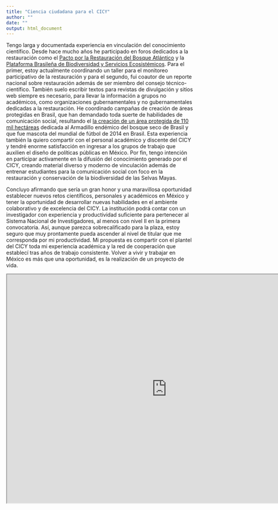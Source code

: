 ```yaml
---
title: "Ciencia ciudadana para el CICY"
author: ""
date: ""
output: html_document
---
```


Tengo larga y documentada experiencia en vinculación del conocimiento científico. Desde hace mucho años he participado en foros dedicados a la restauración como el [Pacto por la Restauración del Bosque Atlántico](https://www.pactomataatlantica.org.br/) y la [Plataforma Brasileña de Biodiversidad y Servicios Ecosistémicos](https://www.bpbes.net.br/). Para el primer, estoy actualmente coordinando un taller para el monitoreo participativo de la restauración y para el segundo, fui coautor de un reporte nacional sobre restauración además de ser miembro del consejo técnico-científico. También suelo escribir textos para revistas de divulgación y sitios web siempre es necesario, para llevar la información a grupos no académicos, como organizaciones gubernamentales y no gubernamentales dedicadas a la restauración. He coordinado campañas de creación de áreas protegidas en Brasil, que han demandado toda suerte de habilidades de comunicación social, resultando el [la creación de un área protegida de 110 mil hectáreas](https://www.youtube.com/watch?v=rQHAgyrXims) dedicada al Armadillo endémico del bosque seco de Brasil y que fue mascota del mundial de fútbol de 2014 en Brasil. Esta experiencia también la quiero compartir con el personal académico y discente del CICY y tendré enorme satisfacción en ingresar a los grupos de trabajo que auxilien el diseño de políticas públicas en México. Por fin, tengo intención en participar activamente en la difusión del conocimiento generado por el CICY, creando material diverso y moderno de vinculación además de entrenar estudiantes para la comunicación social con foco en la restauración y conservación de la biodiversidad de las Selvas Mayas.


Concluyo afirmando que sería un gran honor y una maravillosa oportunidad establecer nuevos retos científicos, personales y académicos en México y tener la oportunidad de desarrollar nuevas habilidades en el ambiente colaborativo y de excelencia del CICY. La institución podrá contar con un investigador con experiencia y productividad suficiente para pertenecer al Sistema Nacional de Investigadores, al menos con nivel II en la primera convocatoria. Así, aunque parezca sobrecalificado para la plaza, estoy seguro que muy prontamente pueda ascender al nivel de titular que me corresponda por mi productividad. Mi propuesta es compartir con el plantel del CICY toda mi experiencia académica y la red de cooperación que establecí tras años de trabajo consistente. Volver a vivir y trabajar en México es más que una oportunidad, es la realización de un proyecto de vida.

<iframe width="860" height="615" src=https://www.youtube.com/watch?v=rQHAgyrXims></iframe>
